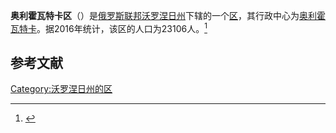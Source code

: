 {{Infobox Settlement
| official_name = 奥利霍瓦特卡区
| native_name = Ольховатский район
| image_flag =  Flag of Olkhovatka rayon (Voronezh oblast).png 
| image_shield =  Coat of Arms of Olkhovatsky rayon (Voronezh oblast).png 
| image_map =  Location of Olkhovatsky District (Voronezh Oblast).svg 
| settlement_type = [[区_(苏联)|区]]
| subdivision_type = [[国家|国家]]
| subdivision_type1 = [[州_(俄罗斯)|州]]
| subdivision_name = {{RUS}}
| subdivision_name1 = [[沃罗涅日州|沃罗涅日州]]
| seat_type = 行政中心
| seat = [[奥利霍瓦特卡_(奥利霍瓦特卡区)|奥利霍瓦特卡]]
| population_as_of=2016
| population_footnotes = <ref name=stat />
| population_total = 23106
| timezone = [[莫斯科时间|MSK]]
| utc_offset = +3
}}
'''奥利霍瓦特卡区'''（{{lang-ru|Ольховатский район}}）是[[俄罗斯联邦|俄罗斯联邦]][[沃罗涅日州|沃罗涅日州]]下辖的一个[[区_(苏联)|区]]，其行政中心为[[奥利霍瓦特卡_(奥利霍瓦特卡区)|奥利霍瓦特卡]]。据2016年统计，该区的人口为23106人。<ref name=stat>{{cite web | url = http://www.gks.ru/free_doc/doc_2016/bul_dr/mun_obr2016.rar | title = Численность населения Российской Федерации по муниципальным образованиям на 1 января 2016 года | language = ru | accessdate = 2017-01-01 | archive-date = 2019-05-13 | archive-url = https://web.archive.org/web/20190513150350/http://www.gks.ru/free_doc/doc_2016/bul_dr/mun_obr2016.rar | dead-url = no }}</ref>

== 参考文献 ==
{{reflist}}

{{Russia-stub}}

[[Category:沃罗涅日州的区|Category:沃罗涅日州的区]]